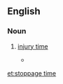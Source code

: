 ==English==

===Noun===
{{en-noun|-|s|head=[[stoppage]] [[time]]}}

# {{context|UK|sports}} [[injury time]]
#* {{quote-news
|year=2011
|date=January 16
|author=Saj Chowdhury
|title=Sunderland 1 - 1 Newcastle
|work=BBC
|url=http://news.bbc.co.uk/sport2/hi/football/eng_prem/9358512.stm
|page=
|passage=But Sunderland fans fearing the worst finally had something to cheer when in the fourth of five minutes of '''stoppage time''' Gyan stood at the right place at the right time. }}

[[et:stoppage time]]